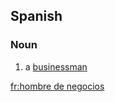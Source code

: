 ==Spanish==

===Noun===
{{es-noun|m|head=[[hombre]] [[de]] [[negocios]]|pl=hombres de negocios}}

# a [[businessman]]

[[fr:hombre de negocios]]